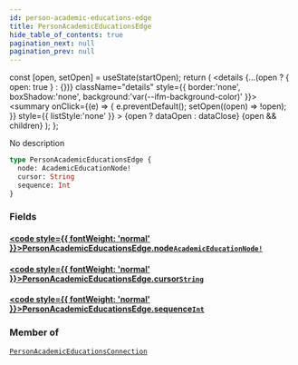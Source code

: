 ```yaml
---
id: person-academic-educations-edge
title: PersonAcademicEducationsEdge
hide_table_of_contents: true
pagination_next: null
pagination_prev: null
---
```







  const [open, setOpen] = useState(startOpen);
  return (
    <details {...(open ? { open: true } : {})} className="details" style={{ border:'none', boxShadow:'none', background:'var(--ifm-background-color)' }}>
      <summary
        onClick={(e) => {
          e.preventDefault();
          setOpen((open) => !open);
        }}
        style={{ listStyle:'none' }}
      >
      {open ? dataOpen : dataClose}
      </summary>
      {open && children}
    </details>
  );
};




No description


```graphql
type PersonAcademicEducationsEdge {
  node: AcademicEducationNode!
  cursor: String
  sequence: Int
}
```




### Fields

#### [<code style={{ fontWeight: 'normal' }}>PersonAcademicEducationsEdge.<b>node</b></code>](#)<Bullet />[`AcademicEducationNode!`](/cris/objects/academic-education-node) <Badge class="secondary" text="non-null"/> <Badge class="secondary" text="object"/>
> 
> 

#### [<code style={{ fontWeight: 'normal' }}>PersonAcademicEducationsEdge.<b>cursor</b></code>](#)<Bullet />[`String`](/cris/scalars/string) <Badge class="secondary" text="scalar"/>
> 
> 

#### [<code style={{ fontWeight: 'normal' }}>PersonAcademicEducationsEdge.<b>sequence</b></code>](#)<Bullet />[`Int`](/cris/scalars/int) <Badge class="secondary" text="scalar"/>
> 
> 



### Member of

[`PersonAcademicEducationsConnection`](/cris/objects/person-academic-educations-connection)  <Badge class="secondary" text="object"/>

